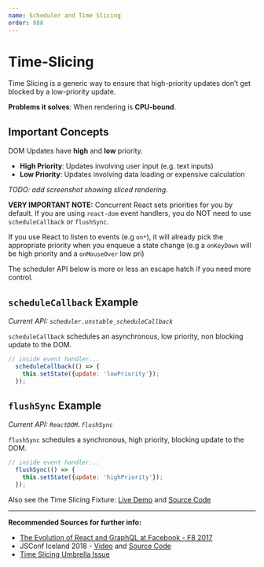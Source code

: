 ```yaml
---
name: Scheduler and Time Slicing
order: 888
---
```


# Time-Slicing

Time Slicing is a generic way to ensure that high-priority updates don’t get blocked by a low-priority update.

**Problems it solves**: When rendering is **CPU-bound**.

## Important Concepts

DOM Updates have **high** and **low** priority. 

- **High Priority**: Updates involving user input (e.g. text inputs)
- **Low Priority**: Updates involving data loading or expensive calculation

*TODO: add screenshot showing sliced rendering.*

**VERY IMPORTANT NOTE:** Concurrent React sets priorities for you by default. 
If you are using `react-dom` event handlers, you do NOT need to use `scheduleCallback` or `flushSync`.

 If you use React to listen to events (e.g `on*`), 
 it will already pick the appropriate priority when you enqueue a state change 
 (e.g a `onKeyDown` will be high priority and a `onMouseOver` low pri)

The scheduler API below is more or less an escape hatch if you need more control.

## `scheduleCallback` Example 

*Current API: `scheduler.unstable_scheduleCallback`*

`scheduleCallback` schedules an asynchronous, low priority, non blocking update to the DOM.

```js
// inside event handler...
  scheduleCallback(() => {
    this.setState({update: 'lowPriority'});
  });
```

## `flushSync` Example 

*Current API: `ReactDOM.flushSync`*

`flushSync` schedules a synchronous, high priority, blocking update to the DOM.

```js
// inside event handler...
  flushSync(() => {
    this.setState({update: 'highPriority'});
  });
```

Also see the Time Slicing Fixture: [Live Demo](https://timeslicing-unstable-demo.surge.sh/) and [Source Code](https://github.com/facebook/react/tree/master/fixtures/unstable-async/time-slicing)

--- 

**Recommended Sources for further info:**

- [The Evolution of React and GraphQL at Facebook - F8 2017](https://developers.facebook.com/videos/f8-2017/the-evolution-of-react-and-graphql-at-facebook-and-beyond/)
- JSConf Iceland 2018 - [Video](https://www.youtube.com/watch?v=nLF0n9SACd4) and [Source Code](https://github.com/facebook/react/tree/master/fixtures/unstable-async/time-slicing)
- [Time Slicing Umbrella Issue](https://github.com/facebook/react/issues/13306)